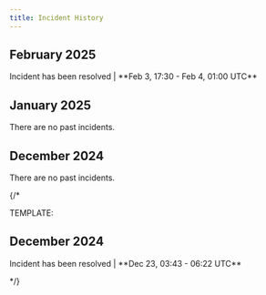 ```yaml
---
title: Incident History
---
```


## February 2025
<Steps>
<Step title="Filtered Stream v2 - widespread 503 errors" icon="circle-exclamation">
Incident has been resolved | **Feb 3, 17:30 - Feb 4, 01:00 UTC**  
</Step>
</Steps>

## January 2025
<Steps>
<Step title="No Incidents" icon="circle-exclamation">
    There are no past incidents.
</Step>
</Steps>

## December 2024
<Steps>
<Step title="No Incidents" icon="circle-exclamation">
    There are no past incidents.
</Step>
</Steps>

{/*

TEMPLATE:

## December 2024

<Steps>
<Step title="Feed Disruption" icon="circle-exclamation">
Incident has been resolved | **Dec 23, 03:43 - 06:22 UTC**  
</Step>
</Steps>

*/}


